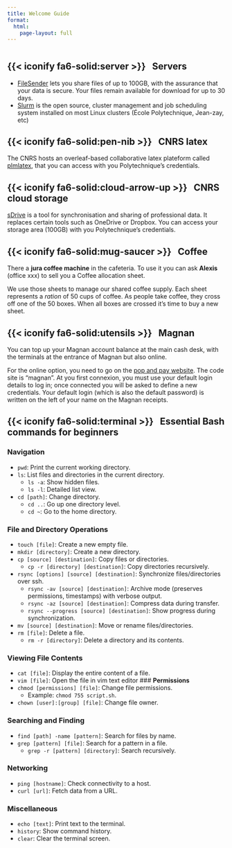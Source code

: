 ```yaml
---
title: Welcome Guide
format:
  html:
    page-layout: full
---
```


:::: {style='margin-top: 3em;'}
::::

## {{< iconify fa6-solid:server >}} &nbsp; Servers

* [FileSender](https://filesender.renater.fr/) lets you share files of up to 100GB, with the assurance that your data is secure. Your files remain available for download for up to 30 days. 
* [Slurm](https://slurm.schedmd.com/documentation.html) is the open source, cluster management and job scheduling system installed on most Linux clusters (École Polytechnique, Jean-zay, etc)

## {{< iconify fa6-solid:pen-nib >}} &nbsp; CNRS latex

The CNRS hosts an overleaf-based collaborative latex plateform called [plmlatex](https://plmlatex.math.cnrs.fr/login), that you can access with you Polytechnique's credentials.

## {{< iconify fa6-solid:cloud-arrow-up >}} &nbsp; CNRS cloud storage

[sDrive](https://sdrive.cnrs.fr) is a tool for synchronisation and sharing of professional data.
It replaces certain tools such as OneDrive or Dropbox. You can access your storage area (100GB) with you Polytechnique's credentials.

## {{< iconify fa6-solid:mug-saucer >}} &nbsp; Coffee

There a **jura coffee machine** in the cafeteria. To use it you can ask **Alexis** (office xxx) to sell you a Coffee allocation sheet. 

We use those sheets to manage our shared coffee supply. Each sheet represents a *ration* of 50 cups of coffee. As people take coffee, they cross off one of the 50 boxes. When all boxes are crossed it's time to buy a new sheet.

## {{< iconify fa6-solid:utensils >}} &nbsp; Magnan

You can top up your Magnan account balance at the main cash desk, with the terminals at the entrance of Magnan but also online.

For the online option, you need to go on the [pop and pay website](https://www.popandpay.com). The code site is "magnan". At you first connexion, you must use your default login details to log in; once connected you will be asked to define a new credentials. Your default login (which is also the default password) is written on the left of your name on the Magnan receipts.

## {{< iconify fa6-solid:terminal >}} &nbsp; Essential Bash commands for beginners

### **Navigation**
- `pwd`: Print the current working directory.
- `ls`: List files and directories in the current directory.
  - `ls -a`: Show hidden files.
  - `ls -l`: Detailed list view.
- `cd [path]`: Change directory.
  - `cd ..`: Go up one directory level.
  - `cd ~`: Go to the home directory.

### **File and Directory Operations**
- `touch [file]`: Create a new empty file.
- `mkdir [directory]`: Create a new directory.
- `cp [source] [destination]`: Copy files or directories.
  - `cp -r [directory] [destination]`: Copy directories recursively.
- `rsync [options] [source] [destination]`: Synchronize files/directories over ssh.
  - `rsync -av [source] [destination]`: Archive mode (preserves permissions, timestamps) with verbose output.
  - `rsync -az [source] [destination]`: Compress data during transfer.
  - `rsync --progress [source] [destination]`: Show progress during synchronization.
- `mv [source] [destination]`: Move or rename files/directories.
- `rm [file]`: Delete a file.
  - `rm -r [directory]`: Delete a directory and its contents.

### **Viewing File Contents**
- `cat [file]`: Display the entire content of a file.
- `vim [file]`: Open the file in vim text editor
### **Permissions**
- `chmod [permissions] [file]`: Change file permissions.
  - Example: `chmod 755 script.sh`.
- `chown [user]:[group] [file]`: Change file owner.

### **Searching and Finding**
- `find [path] -name [pattern]`: Search for files by name.
- `grep [pattern] [file]`: Search for a pattern in a file.
  - `grep -r [pattern] [directory]`: Search recursively.

### **Networking**
- `ping [hostname]`: Check connectivity to a host.
- `curl [url]`: Fetch data from a URL.

### **Miscellaneous**
- `echo [text]`: Print text to the terminal.
- `history`: Show command history.
- `clear`: Clear the terminal screen.



